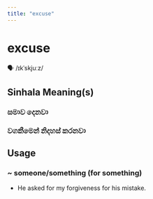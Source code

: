 ```yaml
---
title: "excuse"
---
```


# excuse

🗣️ /ɪkˈskjuːz/

## Sinhala Meaning(s)

### සමාව දෙනවා
### වගකීමෙන් නිදහස් කරනවා

## Usage

### ~ someone/something (for something)

- He asked for my forgiveness for his mistake.

